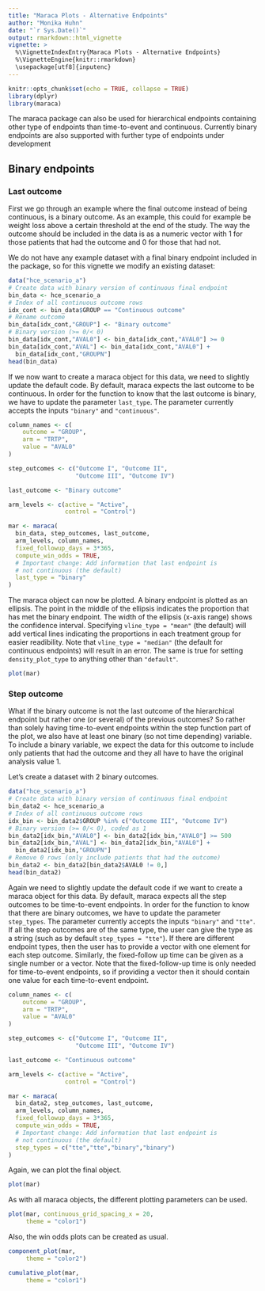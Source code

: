 ```yaml
---
title: "Maraca Plots - Alternative Endpoints"
author: "Monika Huhn"
date: "`r Sys.Date()`"
output: rmarkdown::html_vignette
vignette: >
  %\VignetteIndexEntry{Maraca Plots - Alternative Endpoints}
  %\VignetteEngine{knitr::rmarkdown}
  \usepackage[utf8]{inputenc}
---
```


```r
knitr::opts_chunk$set(echo = TRUE, collapse = TRUE)
library(dplyr)
library(maraca)
```

The maraca package can also be used for hierarchical endpoints containing other type of endpoints than
time-to-event and continuous. Currently binary endpoints are also supported with further type of
endpoints under development


## Binary endpoints

### Last outcome

First we go through an example where the final outcome instead of being continuous, is a binary outcome.
As an example, this could for example be weight loss above a certain threshold at the end of the study.
The way the outcome should be included in the data is as a numeric vector with 1 for those patients that
had the outcome and 0 for those that had not.

We do not have any example dataset with a final binary endpoint included in the package, so for
this vignette we modify an existing dataset:

```r
data("hce_scenario_a")
# Create data with binary version of continuous final endpoint
bin_data <- hce_scenario_a
# Index of all continuous outcome rows 
idx_cont <- bin_data$GROUP == "Continuous outcome"
# Rename outcome
bin_data[idx_cont,"GROUP"] <- "Binary outcome"
# Binary version (>= 0/< 0)
bin_data[idx_cont,"AVAL0"] <- bin_data[idx_cont,"AVAL0"] >= 0
bin_data[idx_cont,"AVAL"] <- bin_data[idx_cont,"AVAL0"] +
  bin_data[idx_cont,"GROUPN"]
head(bin_data)
```

If we now want to create a maraca object for this data, we need to slightly update
the default code. By default, maraca expects the last outcome to be continuous. In
order for the function to know that the last outcome is binary, we have to update
the parameter `last_type`. The parameter currently accepts the inputs `"binary"` and
`"continuous"`.
```r
column_names <- c(
    outcome = "GROUP",
    arm = "TRTP",
    value = "AVAL0"
)

step_outcomes <- c("Outcome I", "Outcome II",
                   "Outcome III", "Outcome IV")

last_outcome <- "Binary outcome"

arm_levels <- c(active = "Active",
                control = "Control")

mar <- maraca(
  bin_data, step_outcomes, last_outcome,
  arm_levels, column_names,
  fixed_followup_days = 3*365,
  compute_win_odds = TRUE,
  # Important change: Add information that last endpoint is 
  # not continuous (the default)
  last_type = "binary"
)
```

The maraca object can now be plotted. A binary endpoint is plotted
as an ellipsis. The point in the middle of the ellipsis indicates the
proportion that has met the binary endpoint. The width of the ellipsis
(x-axis range) shows the confidence interval.
Specifying `vline_type = "mean"` (the default) will add vertical lines
indicating the proportions in each treatment group for easier readibility.
Note that `vline_type = "median"` (the default for continuous endpoints)
will result in an error. The same is true for setting `density_plot_type` to
anything other than `"default"`.
```r
plot(mar)
```


### Step outcome

What if the binary outcome is not the last outcome of the hierarchical endpoint
but rather one (or several) of the previous outcomes? So rather than solely having
time-to-event endpoints within the step function part of the plot, we also have
at least one binary (so not time depending) variable.
To include a binary variable, we expect the data for this outcome to include only
patients that had the outcome and they all have to have the original analysis value 1.

Let's create a dataset with 2 binary outcomes.
```r
data("hce_scenario_a")
# Create data with binary version of continuous final endpoint
bin_data2 <- hce_scenario_a
# Index of all continuous outcome rows 
idx_bin <- bin_data2$GROUP %in% c("Outcome III", "Outcome IV")
# Binary version (>= 0/< 0), coded as 1
bin_data2[idx_bin,"AVAL0"] <- bin_data2[idx_bin,"AVAL0"] >= 500
bin_data2[idx_bin,"AVAL"] <- bin_data2[idx_bin,"AVAL0"] +
  bin_data2[idx_bin,"GROUPN"]
# Remove 0 rows (only include patients that had the outcome)
bin_data2 <- bin_data2[bin_data2$AVAL0 != 0,]
head(bin_data2)
```

Again we need to slightly update the default code if we want to create a maraca object
for this data. By default, maraca expects all the step outcomes to be time-to-event
endpoints.  In order for the function to know that there are binary outcomes, we have to
update the parameter `step_types`. The parameter currently accepts the inputs `"binary"` and
`"tte"`. If all the step outcomes are of the same type, the user can give the type as a string
(such as by default `step_types = "tte"`). If there are different endpoint types, then the user
has to provide a vector with one element for each step outcome.
Similarly, the fixed-follow up time can be given as a single number or a vector. Note that the
fixed-follow-up time is only needed for time-to-event endpoints, so if providing a vector then
it should contain one value for each time-to-event endpoint.
```r
column_names <- c(
    outcome = "GROUP",
    arm = "TRTP",
    value = "AVAL0"
)

step_outcomes <- c("Outcome I", "Outcome II",
                   "Outcome III", "Outcome IV")

last_outcome <- "Continuous outcome"

arm_levels <- c(active = "Active",
                control = "Control")

mar <- maraca(
  bin_data2, step_outcomes, last_outcome,
  arm_levels, column_names,
  fixed_followup_days = 3*365,
  compute_win_odds = TRUE,
  # Important change: Add information that last endpoint is 
  # not continuous (the default)
  step_types = c("tte","tte","binary","binary")
)
```

Again, we can plot the final object.
```r
plot(mar)
```


As with all maraca objects, the different plotting parameters can be
used.

```r
plot(mar, continuous_grid_spacing_x = 20,
     theme = "color1")
```

Also, the win odds plots can be created as usual.
```r
component_plot(mar,
     theme = "color2")
```

```r
cumulative_plot(mar,
     theme = "color1")
```

